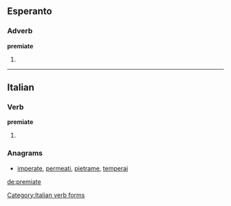 ==Esperanto==

===Adverb===
'''premiate'''

# {{eo-form of|premi|ate}}

----

==Italian==

===Verb===
'''premiate'''

# {{conjugation of|premere||2|p|pres|sub|lang=it}}

===Anagrams===
* [[imperate#Italian|imperate]], [[permeati#Italian|permeati]], [[pietrame#Italian|pietrame]], [[temperai#Italian|temperai]]

[[Category:Italian verb forms]]

[[de:premiate]]